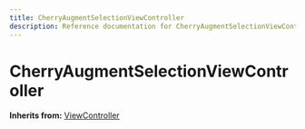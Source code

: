 ```yaml
---
title: CherryAugmentSelectionViewController
description: Reference documentation for CherryAugmentSelectionViewController meta class
---
```



# CherryAugmentSelectionViewController

**Inherits from:** [ViewController](/classes/viewcontroller)

<ClassDetails file="/db/classes/CherryAugmentSelectionViewController.2b6aa4dd7351.json" />

